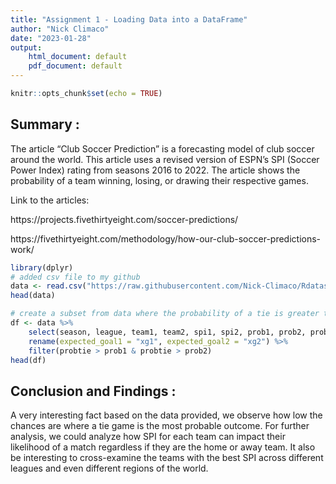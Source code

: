 ---
title: "Assignment 1 - Loading Data into a DataFrame"
author: "Nick Climaco"
date: "2023-01-28"
output: 
    html_document: default
    pdf_document: default
---

```{r setup, include=FALSE}
knitr::opts_chunk$set(echo = TRUE)
```
## Summary : 
The article "Club Soccer Prediction" is a forecasting model of club soccer around the world. 
This article uses a revised version of ESPN's SPI (Soccer Power Index) rating from seasons 2016 to 2022. 
The article shows the probability of a team winning, losing, or drawing their respective games.

Link to the articles: 

https://projects.fivethirtyeight.com/soccer-predictions/

https://fivethirtyeight.com/methodology/how-our-club-soccer-predictions-work/

```{r}
library(dplyr)
# added csv file to my github
data <- read.csv("https://raw.githubusercontent.com/Nick-Climaco/Rdataset/main/spi_matches.csv")
head(data)
```
```{r}
# create a subset from data where the probability of a tie is greater than the probability of either team winning. 
df <- data %>% 
    select(season, league, team1, team2, spi1, spi2, prob1, prob2, probtie, xg1, xg2) %>% 
    rename(expected_goal1 = "xg1", expected_goal2 = "xg2") %>%
    filter(probtie > prob1 & probtie > prob2)
head(df)
```

## Conclusion and Findings :
A very interesting fact based on the data provided, we observe how low the chances are where a tie game is the most probable outcome. 
For further analysis, we could analyze how SPI for each team can impact their likelihood of a match regardless if they are the home or away team. 
It also be interesting to cross-examine the teams with the best SPI across different leagues and even different regions of the world.

